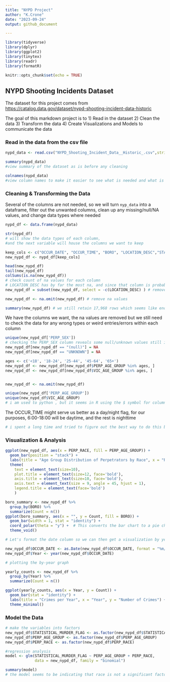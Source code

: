 ---
title: "NYPD Project"
author: "K.Crone"
date: "2023-09-24"
output: github_document

---

```{r, include=FALSE}
library(tidyverse)
library(dplyr)
library(ggplot2)
library(tinytex)
library(readr)
library(formatR)
```

```{r setup, include=FALSE}
knitr::opts_chunk$set(echo = TRUE)
```

## NYPD Shooting Incidents Dataset

The dataset for this project comes from <https://catalog.data.gov/dataset/nypd-shooting-incident-data-historic>

The goal of this markdown project is to 1) Read in the dataset 2) Clean the data 3) Transform the data 4) Create Visualizations and Models to communicate the data

### Read in the data from the csv file

```{r reading file, tidy=TRUE}

nypd_data <- read.csv("NYPD_Shooting_Incident_Data__Historic_.csv",stringsAsFactors = FALSE)

summary(nypd_data) 
#view summary of the dataset as is before any cleaning

colnames(nypd_data) 
#view column names to make it easier to see what is needed and what is not needed for this dataset
```

### Cleaning & Transforming the Data

Several of the columns are not needed, so we will turn `nyp_data` into a dataframe, filter out the unwanted columns, clean up any missing/null/NA values, and change data types where needed

```{r clean_transform i, tidy=TRUE}
nypd_df <- data.frame(nypd_data)

str(nypd_df) 
# will show the data types of each column, 
#and the next variable will house the columns we want to keep

keep_cols <- c("OCCUR_DATE", "OCCUR_TIME", "BORO", "LOCATION_DESC","STATISTICAL_MURDER_FLAG","PERP_AGE_GROUP","PERP_SEX","PERP_RACE","VIC_AGE_GROUP", "VIC_SEX", "VIC_RACE")
new_nypd_df <- nypd_df[keep_cols]
```

```{r clean_transform ii, tidy=TRUE}
head(new_nypd_df)
tail(new_nypd_df)
colSums(is.na(new_nypd_df))
# check count of na values for each column
# LOCATION_DESC has by far the most na, and since that column is probably the least # valuable, we will remove it from out dataframe before cleaning out the rest of # the na's.
new_nypd_df = subset(new_nypd_df, select = -c(LOCATION_DESC) ) # remove column

new_nypd_df <- na.omit(new_nypd_df) # remove na values

summary(new_nypd_df) # we still retain 17,968 rows which seems like enough to use in the analysis

```

We have the columns we want, the na values are removed but we still need to check the data for any wrong types or weird entries/errors within each column

```{r clean_transform iii, tidy=TRUE}
unique(new_nypd_df['PERP_SEX']) 
# checking the PERP_SEX column reveals some null/unknown values still in the dataframe
new_nypd_df[new_nypd_df == "(null)"] = NA
new_nypd_df[new_nypd_df == "UNKNOWN"] = NA

ages <- c('<18', '18-24', '25-44', '45-64', '65+')
new_nypd_df <- new_nypd_df[new_nypd_df$PERP_AGE_GROUP %in% ages, ]
new_nypd_df <- new_nypd_df[new_nypd_df$VIC_AGE_GROUP %in% ages, ]


new_nypd_df <- na.omit(new_nypd_df)

unique(new_nypd_df['PERP_AGE_GROUP'])
unique(new_nypd_df$VIC_AGE_GROUP) 
# i am used to python , but it seems in R using the $ symbol for column names is the best way to call by column name...
```

The OCCUR_TIME might serve us better as a day/night flag, for our purposes, 6:00-18:00 will be daytime, and the rest is nighttime

```{r day_night}
# i spent a long time and tried to figure out the best way to do this but could not get it to work...

```

### Visualization & Analysis

```{r echo=FALSE, tidy=TRUE}
ggplot(new_nypd_df, aes(x = PERP_RACE, fill = PERP_AGE_GROUP)) +
  geom_bar(position = "stack") +
  labs(title = "Age Group Distribution of Perpetrators by Race", x = "Race of Perpetrator", y = "Count") +
  theme(
    text = element_text(size=10),
    plot.title = element_text(size=12, face='bold'),
    axis.title = element_text(size=10, face='bold'),
    axis.text = element_text(size = 9, angle = 45, hjust = 1),
    legend.title = element_text(face='bold')
    )


```

```{r echo=FALSE, tidy=TRUE}
boro_summary <- new_nypd_df %>%
  group_by(BORO) %>%
  summarize(Count = n())
ggplot(boro_summary, aes(x = "", y = Count, fill = BORO)) +
  geom_bar(width = 1, stat = "identity") +
  coord_polar(theta = "y") +  # This converts the bar chart to a pie chart
  theme_void()
```

```{r, tidy=TRUE}
# Let's format the date column so we can then get a visualization by year

new_nypd_df$OCCUR_DATE <- as.Date(new_nypd_df$OCCUR_DATE, format = "%m/%d/%Y")
new_nypd_df$Year <- year(new_nypd_df$OCCUR_DATE)

```

```{r echo=FALSE, tidy=TRUE}
# plotting the by-year graph

yearly_counts <- new_nypd_df %>%
  group_by(Year) %>%
  summarize(Count = n())

ggplot(yearly_counts, aes(x = Year, y = Count)) +
  geom_bar(stat = "identity") +
  labs(title = "Crimes per Year", x = "Year", y = "Number of Crimes") +
  theme_minimal()
```

### Model the Data

```{r}
# make the variables into factors 
new_nypd_df$STATISTICAL_MURDER_FLAG <- as.factor(new_nypd_df$STATISTICAL_MURDER_FLAG)
new_nypd_df$PERP_AGE_GROUP <- as.factor(new_nypd_df$PERP_AGE_GROUP)
new_nypd_df$PERP_RACE <- as.factor(new_nypd_df$PERP_RACE)
```

```{r}
#regression analysis
model <- glm(STATISTICAL_MURDER_FLAG ~ PERP_AGE_GROUP + PERP_RACE, 
             data = new_nypd_df, family = "binomial")

summary(model)
# the model seems to be indicating that race is not a significant factor, while age group is.

```
